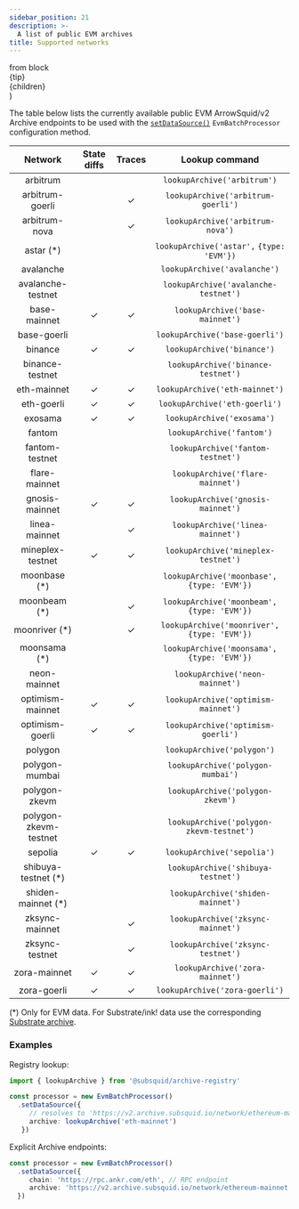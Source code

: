 ```yaml
---
sidebar_position: 21
description: >-
  A list of public EVM archives
title: Supported networks
---
```


  <div class="group relative w-max">
    <div class={`pointer-events-auto absolute -top-9 -left-8 w-max opacity-0 transition-opacity group-hover:opacity-100`}>
      <div>from block</div>
      <div>{tip}</div>
    </div>
    <span class="underline decoration-dotted">{children}</span>
  </div>
)

The table below lists the currently available public EVM ArrowSquid/v2 Archive endpoints to be used with the [`setDataSource()`](/evm-indexing/configuration/initialization) `EvmBatchProcessor` configuration method.

| Network               | State diffs | Traces | Lookup command                                |
|:---------------------:|:-----------:|:------:|:---------------------------------------------:|
| arbitrum              |             |        | `lookupArchive('arbitrum')`                   |
| arbitrum-goerli       |             | ✓      | `lookupArchive('arbitrum-goerli')`            |
| arbitrum-nova         |             | ✓      | `lookupArchive('arbitrum-nova')`              |
| astar (*)             |             |        | `lookupArchive('astar',` `{type: 'EVM'})`     |
| avalanche             |             |        | `lookupArchive('avalanche')`                  |
| avalanche-testnet     |             |        | `lookupArchive('avalanche-testnet')`          |
| base-mainnet          | ✓           | ✓      | `lookupArchive('base-mainnet')`               |
| base-goerli           |             |        | `lookupArchive('base-goerli')`                |
| binance               | ✓           | ✓      | `lookupArchive('binance')`                    |
| binance-testnet       |             |        | `lookupArchive('binance-testnet')`            |
| eth-mainnet           | ✓           | ✓      | `lookupArchive('eth-mainnet')`                |
| eth-goerli            | ✓           | ✓      | `lookupArchive('eth-goerli')`                 |
| exosama               | ✓           | ✓      | `lookupArchive('exosama')`                    |
| fantom                |             |        | `lookupArchive('fantom')`                     |
| fantom-testnet        |             |        | `lookupArchive('fantom-testnet')`             |
| flare-mainnet         |             |        | `lookupArchive('flare-mainnet')`              |
| gnosis-mainnet        | ✓           | ✓      | `lookupArchive('gnosis-mainnet')`             |
| linea-mainnet         |             | ✓      | `lookupArchive('linea-mainnet')`              |
| mineplex-testnet      | ✓           | ✓      | `lookupArchive('mineplex-testnet')`           |
| moonbase (*)          |             |        | `lookupArchive('moonbase',` `{type: 'EVM'})`  |
| moonbeam (*)          |             | ✓      | `lookupArchive('moonbeam',` `{type: 'EVM'})`  |
| moonriver (*)         |             | ✓      | `lookupArchive('moonriver',` `{type: 'EVM'})` |
| moonsama (*)          |             |        | `lookupArchive('moonsama',` `{type: 'EVM'})`  |
| neon-mainnet          |             |        | `lookupArchive('neon-mainnet')`               |
| optimism-mainnet      | <FromBlockTooltip tip="105235063">✓</FromBlockTooltip> | ✓ | `lookupArchive('optimism-mainnet')` |
| optimism-goerli       | <FromBlockTooltip tip="4061224">✓</FromBlockTooltip>   | ✓ | `lookupArchive('optimism-goerli')`  |
| polygon               |             |        | `lookupArchive('polygon')`                    |
| polygon-mumbai        |             |        | `lookupArchive('polygon-mumbai')`             |
| polygon-zkevm         |             |        | `lookupArchive('polygon-zkevm')`              |
| polygon-zkevm-testnet |             |        | `lookupArchive('polygon-zkevm-testnet')`      |
| sepolia               | ✓           | ✓      | `lookupArchive('sepolia')`                    |
| shibuya-testnet (*)   |             |        | `lookupArchive('shibuya-testnet')`            |
| shiden-mainnet (*)    |             |        | `lookupArchive('shiden-mainnet')`             |
| zksync-mainnet        |             | ✓      | `lookupArchive('zksync-mainnet')`             |
| zksync-testnet        |             | ✓      | `lookupArchive('zksync-testnet')`             |
| zora-mainnet          | ✓           | ✓      | `lookupArchive('zora-mainnet')`               |
| zora-goerli           | ✓           | ✓      | `lookupArchive('zora-goerli')`                |

(*) Only for EVM data. For Substrate/ink! data use the corresponding [Substrate archive](/substrate-indexing/supported-networks).

### Examples

Registry lookup:
```typescript
import { lookupArchive } from '@subsquid/archive-registry'

const processor = new EvmBatchProcessor()
  .setDataSource({
     // resolves to 'https://v2.archive.subsquid.io/network/ethereum-mainnet'
     archive: lookupArchive('eth-mainnet')
   })
```
Explicit Archive endpoints:
```typescript
const processor = new EvmBatchProcessor()
  .setDataSource({
     chain: 'https://rpc.ankr.com/eth', // RPC endpoint
     archive: 'https://v2.archive.subsquid.io/network/ethereum-mainnet'
  })
```

